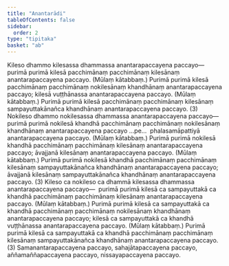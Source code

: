 ```yaml
---
title: "Anantarādi"
tableOfContents: false
sidebar:
  order: 2
type: "tipitaka"
basket: "ab"
---
```



<DynamicBreadcrumb />

<Division number="20">

<Paragraph number="3868">
Kileso dhammo kilesassa dhammassa anantarapaccayena paccayo—  purimā purimā kilesā pacchimānaṃ pacchimānaṃ kilesānaṃ anantarapaccayena paccayo. (Mūlaṃ kātabbaṃ.) Purimā purimā kilesā pacchimānaṃ pacchimānaṃ nokilesānaṃ khandhānaṃ anantarapaccayena paccayo; kilesā vuṭṭhānassa anantarapaccayena paccayo. (Mūlaṃ kātabbaṃ.) Purimā purimā kilesā pacchimānaṃ pacchimānaṃ kilesānaṃ sampayuttakānañca khandhānaṃ anantarapaccayena paccayo. (3)
</Paragraph>

</Division>
<Division number="21">

<Paragraph number="3869">
Nokileso dhammo nokilesassa dhammassa anantarapaccayena paccayo—  purimā purimā nokilesā khandhā pacchimānaṃ pacchimānaṃ nokilesānaṃ khandhānaṃ anantarapaccayena paccayo …pe…  phalasamāpattiyā anantarapaccayena paccayo. (Mūlaṃ kātabbaṃ.) Purimā purimā nokilesā khandhā pacchimānaṃ pacchimānaṃ kilesānaṃ anantarapaccayena paccayo; āvajjanā kilesānaṃ anantarapaccayena paccayo. (Mūlaṃ kātabbaṃ.) Purimā purimā nokilesā khandhā pacchimānaṃ pacchimānaṃ kilesānaṃ sampayuttakānañca khandhānaṃ anantarapaccayena paccayo; āvajjanā kilesānaṃ sampayuttakānañca khandhānaṃ anantarapaccayena paccayo. (3)
</Paragraph>

</Division>
<Division number="22">

<Paragraph number="3870">
Kileso ca nokileso ca dhammā kilesassa dhammassa anantarapaccayena paccayo—  purimā purimā kilesā ca sampayuttakā ca khandhā pacchimānaṃ pacchimānaṃ kilesānaṃ anantarapaccayena paccayo. (Mūlaṃ kātabbaṃ.) Purimā purimā kilesā ca sampayuttakā ca khandhā pacchimānaṃ pacchimānaṃ nokilesānaṃ khandhānaṃ anantarapaccayena paccayo; kilesā ca sampayuttakā ca khandhā vuṭṭhānassa anantarapaccayena paccayo. (Mūlaṃ kātabbaṃ.) Purimā purimā kilesā ca sampayuttakā ca khandhā pacchimānaṃ pacchimānaṃ kilesānaṃ sampayuttakānañca khandhānaṃ anantarapaccayena paccayo. (3)
</Paragraph>

<Paragraph number="3871">
Samanantarapaccayena paccayo, sahajātapaccayena paccayo, aññamaññapaccayena paccayo, nissayapaccayena paccayo.
</Paragraph>
</Division>